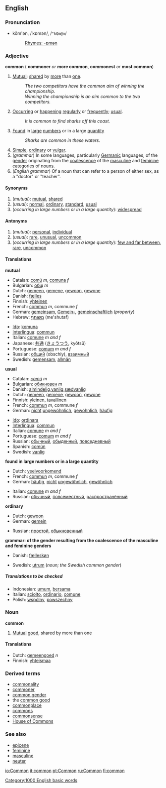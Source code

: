 ==English==
===Pronunciation=== 
*kŏm'ən, /ˈkɒmən/, /<tt>"kQm@n</tt>/
*:[[Rhymes:English:-ɒmən|Rhymes: -ɒmən]]

=== Adjective ===
'''common''' ({{compar}} '''commoner''' ''or'' '''more common''', {{superl}} '''commonest''' ''or'' '''most common''')

#[[Mutual]]; [[share]]d by [[more]] than [[one]].
#:''The two competitors have the common aim of winning the championship.''
#:''Winning the championship is an aim common to the two competitors.''
#[[Occur]]ring or [[happen]]ing [[regularly]] or [[frequently]]; [[usual]].
#:''It is common to find sharks off this coast.''
#[[Found]] in [[large]] [[number]]s or in a large [[quantity]]
#:''Sharks are common in these waters.''
#[[Simple]], [[ordinary]] or [[vulgar]].
#(''grammar'') In some languages, particularly [[Germanic]] languages, of the [[gender]] originating from the [[coalescence]] of the [[masculine]] and [[feminine]] categories of [[noun]]s.
#(''English grammar'') Of a noun that can refer to a person of either sex, as a "doctor" or "teacher".

====Synonyms====
#(''mutual''): [[mutual]], [[shared]]
#(''usual''): [[normal]], [[ordinary]], [[standard]], [[usual]]
#(''occurring in large numbers or in a large quantity''): [[widespread]]

====Antonyms====
#(''mutual''): [[personal]], [[individual]]
#(''usual''): [[rare]], [[unusual]], [[uncommon]]
#(''occurring in large numbers or in a large quantity''): [[few and far between]], [[rare]], [[uncommon]]

==== Translations ====
'''mutual'''
{{top}}
*Catalan: [[comú]] ''m'', [[comuna]] ''f''
*Bulgarian: [[общ]] ''m''
*Dutch: [[gemeen]], [[gemene]], [[gewoon]], [[gewone]]
*Danish: [[fælles]]
*Finnish: [[yhteinen]]
*French: [[commun#French|commun]] ''m'', commune ''f''
*German: [[gemeinsam]], [[Gemein-]], [[gemeinschaftlich]] (''property'')
*Hebrew: [[משותף]] (me'shutaf)
{{mid}}
*[[Ido]]: [[komuna]]
*[[Interlingua]]: [[commun#Interlingua|commun]]
*Italian: [[comune]] ''m and f''
*Japanese: [[共通]] ([[きょうつう]], kyōtsū)
*Portuguese: [[comum]] ''m and f''
*Russian: [[общий]] (obschiy), [[взаимный]]
*Swedish: [[gemensam]], [[allmän]]
{{bottom}}

'''usual'''
{{top}}
*Catalan: ''[[comú]] m''
*Bulgarian: [[обикновен]] ''m''
*Danish: [[almindelig]],[[vanlig]],[[sædvanlig]]
*Dutch: [[gemeen]], [[gemene]], [[gewoon]], [[gewone]]
*Finnish: [[yleinen]], [[tavallinen]]
*French: [[commun]] ''m'', commune ''f''
*German: [[nicht]] [[ungewöhnlich]], [[gewöhnlich]], [[häufig]]
{{mid}}
*[[Ido]]: [[ordinara]]
*[[Interlingua]]: [[commun#Interlingua|commun]]
*Italian: [[comune]] ''m and f''
*Portuguese: [[comum]] ''m and f''
*Russian: [[обычный]], [[обыденный]], [[повседневный]]
*Spanish: [[común]]
*Swedish: [[vanlig]]
{{bottom}}

'''found in large numbers or in a large quantity'''
{{top}}
*Dutch: [[veelvoorkomend]]
*French: [[commun#French|commun]] ''m'', commune ''f''
*German: [[häufig]], [[nicht]] [[ungewöhnlich]], [[gewöhnlich]]
{{mid}}
*Italian: [[comune]] ''m and f''
*Russian: [[обычный]], [[повсеместный]], [[распространённый]]
{{bottom}}

'''ordinary'''
{{top}}
*Dutch: [[gewoon]]
*German: [[gemein]]
{{mid}}
*Russian: [[простой]], [[обыкновенный]]
{{bottom}}

'''grammar: of the gender resulting from the coalescence of the masculine and feminine genders'''
{{top}}
*Danish: [[fælleskøn]]
{{mid}}
*Swedish: [[utrum]] (''noun; the Swedish common gender'')
{{bottom}}

=====Translations to be checked=====
<!--Remove this section once all of the translations below have been moved into the tables above.-->
{{checktrans}}

*Indonesian: [[umum]], [[sama|bersama]]
*Italian: [[sciolto]], [[ordinario]], [[comune]]
*Polish: [[wspólny]], [[powszechny]]

===Noun===
'''common'''

#[[Mutual]] [[good]], shared by more than one

====Translations====
*Dutch: [[gemeengoed]] ''n''
*Finnish: [[yhteismaa]]

===Derived terms===
*[[commonality]]
*[[commoner]]
*[[common gender]]
*the [[common good]]
*[[commonplace]]
*[[commons]]
*[[commonsense]]
*[[House of Commons]]

===See also===
*[[epicene]]
*[[feminine]]
*[[masculine]]
*[[neuter]]

[[Category:1000 English basic words]]

[[io:Common]]
[[it:common]]
[[pt:Common]]
[[ru:Common]]
[[fi:common]]